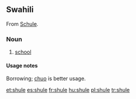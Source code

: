 ==Swahili==

From {{etyl|de}} [[Schule]].

===Noun===
{{sw-noun}}

# [[school]]

====Usage notes====

Borrowing; [[chuo]] is better usage.

[[et:shule]]
[[es:shule]]
[[fr:shule]]
[[hu:shule]]
[[pl:shule]]
[[tr:shule]]
